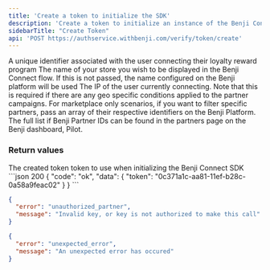 ```yaml
---
title: 'Create a token to initialize the SDK'
description: 'Create a token to initialize an instance of the Benji Connect SDK.'
sidebarTitle: "Create Token"
api: 'POST https://authservice.withbenji.com/verify/token/create'
---
```


<ParamField body="user_external_id" type="string" required>
  A unique identifier associated with the user connecting their loyalty reward program
</ParamField>
<ParamField body="display_name" type="string">
  The name of your store you wish to be displayed in the Benji Connect flow. If this is not passed, the name configured on the Benji platform will be used
</ParamField>
<ParamField body="user_ip" type="string">
  The IP of the user currently connecting. Note that this is required if there are any geo specific conditions applied to the partner campaigns.
</ParamField>
<ParamField body="partner_ids" type="string array">
  For marketplace only scenarios, if you want to filter specific partners, pass an array of their respective identifiers on the Benji Platform. The full list if Benji Partner IDs can be found in the partners page on the Benji dashboard, Pilot.
</ParamField>

### Return values 
<ResponseField name="token" type="string" required>
  The created token token to use when initializing the Benji Connect SDK
</ResponseField>

<ResponseExample>
```json 200
{
    "code": "ok",
    "data": {
        "token": "0c371a1c-aa81-11ef-b28c-0a58a9feac02"
    }
}
```

```json 401
{
  "error": "unauthorized_partner",
  "message": "Invalid key, or key is not authorized to make this call"
}
```

```json 500
{
  "error": "unexpected_error",
  "message": "An unexpected error has occured"
}
```
</ResponseExample>






